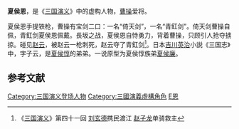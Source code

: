 '''夏侯恩'''，是《[[三国演义|三国演义]]》中的虚构人物，[[曹操|曹操]]爱将。

夏侯恩手提铁枪，曹操有宝剑二口：一名“倚天剑”，一名“青釭剑”。倚天剑曹操自佩，青釭剑夏侯恩佩戴。長坂之战，夏侯恩自恃勇力，背着曹操，只顾引人抢夺掳掠。碰见[[赵云|赵云]]，被赵云一枪刺死，赵云夺了青釭剑<ref> 《[[三国演义|三国演义]]》第四十一回 [[刘玄德|刘玄德]]携民渡江 [[赵子龙|赵子龙]]单骑救主</ref>。日本[[吉川英治|吉川英治]]小説《三国志》中，字子云，是[[夏侯惇|夏侯惇]]的弟弟。一说原型为夏侯惇族弟[[夏侯廉|夏侯廉]]。
==参考文献==
{{reflist}}
{{DEFAULTSORT:X夏侯}}

[[Category:三国演义登场人物|Category:三国演义登场人物]]
[[Category:三國演義虛構角色|Category:三國演義虛構角色]]
[[Category:夏侯姓|E恩]]